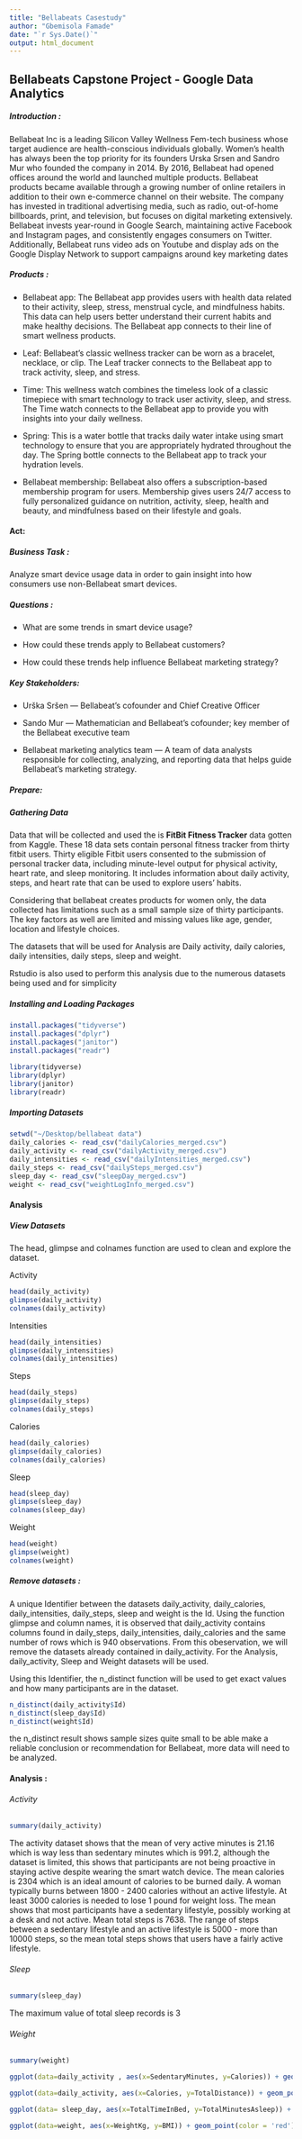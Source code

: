 ```yaml
---
title: "Bellabeats Casestudy"
author: "Gbemisola Famade"
date: "`r Sys.Date()`"
output: html_document
---
```


## Bellabeats Capstone Project - Google Data Analytics

##### Introduction :
Bellabeat Inc is a leading Silicon Valley Wellness Fem-tech business whose target audience are health-conscious individuals globally.
Women's health has always been the top priority for its founders Urska Srsen and Sandro Mur who founded the company in 2014. By 2016, Bellabeat had opened offices around the world and launched multiple products. Bellabeat products became available
through a growing number of online retailers in addition to their own e-commerce channel on their website. The company
has invested in traditional advertising media, such as radio, out-of-home billboards, print, and television, but focuses on digital
marketing extensively. Bellabeat invests year-round in Google Search, maintaining active Facebook and Instagram pages, and
consistently engages consumers on Twitter. Additionally, Bellabeat runs video ads on Youtube and display ads on the Google
Display Network to support campaigns around key marketing dates

##### Products :

+ Bellabeat app: The Bellabeat app provides users with health data related to their activity, sleep, stress,
menstrual cycle, and mindfulness habits. This data can help users better understand their current habits and
make healthy decisions. The Bellabeat app connects to their line of smart wellness products.

+ Leaf: Bellabeat’s classic wellness tracker can be worn as a bracelet, necklace, or clip. The Leaf tracker connects
to the Bellabeat app to track activity, sleep, and stress.

+ Time: This wellness watch combines the timeless look of a classic timepiece with smart technology to track user
activity, sleep, and stress. The Time watch connects to the Bellabeat app to provide you with insights into your
daily wellness.

+ Spring: This is a water bottle that tracks daily water intake using smart technology to ensure that you are
appropriately hydrated throughout the day. The Spring bottle connects to the Bellabeat app to track your
hydration levels.

+ Bellabeat membership: Bellabeat also offers a subscription-based membership program for users.
Membership gives users 24/7 access to fully personalized guidance on nutrition, activity, sleep, health and
beauty, and mindfulness based on their lifestyle and goals.

#### Act:

##### Business Task :

Analyze smart device usage data in order to gain insight into how consumers use non-Bellabeat smart devices.

##### Questions : 

+ What are some trends in smart device usage?

+ How could these trends apply to Bellabeat customers?

+ How could these trends help influence Bellabeat marketing strategy?

##### Key Stakeholders:

+ Urška Sršen — Bellabeat’s cofounder and Chief Creative Officer

+ Sando Mur — Mathematician and Bellabeat’s cofounder; key member of the Bellabeat executive team

+ Bellabeat marketing analytics team — A team of data analysts responsible for collecting, analyzing, and reporting data that helps guide Bellabeat’s marketing strategy.

##### Prepare:

##### Gathering Data
Data that will be collected and used the is **FitBit Fitness Tracker** data gotten from Kaggle. These 18 data sets
contain personal fitness tracker from thirty fitbit users. Thirty eligible Fitbit users consented to the submission of
personal tracker data, including minute-level output for physical activity, heart rate, and sleep monitoring. It includes
information about daily activity, steps, and heart rate that can be used to explore users’ habits.

Considering that bellabeat creates products for women only, the data collected has limitations such as a small sample size of thirty participants. The key factors as well are limited and missing values like age, gender, location and lifestyle choices.

The datasets that will be used for Analysis are Daily activity, daily calories, daily intensities, daily steps, sleep and weight.

Rstudio is also used to perform this analysis due to the numerous datasets being used and for simplicity

##### Installing and Loading Packages

```r
install.packages("tidyverse")
install.packages("dplyr")
install.packages("janitor")
install.packages("readr")

library(tidyverse)  
library(dplyr)  
library(janitor)  
library(readr)  
```

##### Importing Datasets

```r
setwd("~/Desktop/bellabeat data")
daily_calories <- read_csv("dailyCalories_merged.csv")
daily_activity <- read_csv("dailyActivity_merged.csv")  
daily_intensities <- read_csv("dailyIntensities_merged.csv")
daily_steps <- read_csv("dailySteps_merged.csv")
sleep_day <- read_csv("sleepDay_merged.csv")
weight <- read_csv("weightLogInfo_merged.csv")
```

#### Analysis

##### View Datasets
The head, glimpse and colnames function are used to clean and explore the dataset.

Activity

```r
head(daily_activity)
glimpse(daily_activity)
colnames(daily_activity)
```
Intensities
```r
head(daily_intensities)
glimpse(daily_intensities)
colnames(daily_intensities)
```

Steps
```r
head(daily_steps)  
glimpse(daily_steps)
colnames(daily_steps)
```

Calories
```r
head(daily_calories)
glimpse(daily_calories)
colnames(daily_calories)
```

Sleep
```r
head(sleep_day)
glimpse(sleep_day)
colnames(sleep_day)
```

Weight
```r
head(weight)
glimpse(weight)
colnames(weight)
```

##### Remove datasets :

A unique Identifier between the datasets daily_activity, daily_calories, daily_intensities, daily_steps, sleep and weight is the Id. Using the function glimpse and column names, it is observed that daily_activity contains columns found in daily_steps, daily_intensities, daily_calories and the same number of rows which is 940 observations. From this obeservation, we will remove the datasets already contained in daily_activity. For the Analysis, daily_activity, Sleep and Weight datasets will be used.

Using this Identifier, the n_distinct function will be used to get exact values and how many participants are in the dataset.

```r
n_distinct(daily_activity$Id)
n_distinct(sleep_day$Id)
n_distinct(weight$Id)
```
the n_distinct result shows sample sizes quite small to be able make a reliable conclusion or recommendation for Bellabeat, more data will need to be analyzed.

#### Analysis :

###### Activity
```r
summary(daily_activity)
```

The activity dataset shows that the mean of very active minutes is 21.16 which is way less than sedentary minutes which is 991.2, although the dataset is limited, this shows that participants are not being proactive in staying active despite wearing the smart watch device. 
The mean calories is 2304 which is an ideal amount of calories to be burned daily. A woman typically burns between 1800 - 2400 calories without an active lifestyle. At least 3000 calories is needed to lose 1 pound for weight loss. The mean shows that most participants have a sedentary lifestyle, possibly working at a desk and not active.
Mean total steps is 7638. The range of steps between a sedentary lifestyle and an active lifestyle is 5000 - more than 10000 steps, so the mean total steps shows that users have a fairly active lifestyle.

###### Sleep 
```r
summary(sleep_day)
```
The maximum value of total sleep records is 3

###### Weight
```r
summary(weight)
```

```r
ggplot(data=daily_activity , aes(x=SedentaryMinutes, y=Calories)) + geom_point() + stat_smooth(method =lm) + labs(title="Relationship between Sedentary minutes and daily calories burned",caption="The number of Calories needed to lose one pound is 3000")
```

```r
ggplot(data=daily_activity, aes(x=Calories, y=TotalDistance)) + geom_point(color = 'red') + stat_smooth() + labs(title="Relationship between Total Distance travelled and daily calories burned",caption="The number of Calories needed to lose one pound is 3000")
```

```r
ggplot(data= sleep_day, aes(x=TotalTimeInBed, y=TotalMinutesAsleep)) + geom_point(color = 'red') + stat_smooth() + labs(title="Total Time in Bed and Total Minutes asleep")
```
```r
ggplot(data=weight, aes(x=WeightKg, y=BMI)) + geom_point(color = 'red') + stat_smooth() + labs(title="Relationship between Weight in Kg and BMI",caption="The number of Calories needed to lose one pound is 3000")
```
